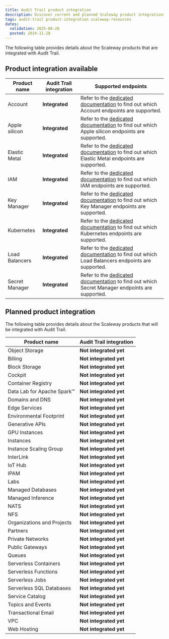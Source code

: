 ```yaml
---
title: Audit Trail product integration
description: Discover current and planned Scaleway product integrations with Audit Trail for event tracking.
tags: audit-trail product-integration scaleway-resources
dates:
  validation: 2025-08-20
  posted: 2024-11-28
---
```


The following table provides details about the Scaleway products that are integrated with Audit Trail.

## Product integration available

| **Product name**           | **Audit Trail integration**     | **Supported endpoints**                                                                                                                           |
|----------------------------|---------------------------------|---------------------------------------------------------------------------------------------------------------------------------------------------|
| Account                    | **Integrated**                  | Refer to the [dedicated documentation](/audit-trail/reference-content/adt-supported-endpoints/#account-supported-endpoints) to find out which Account endpoints are supported.|
| Apple silicon              | **Integrated**                  | Refer to the [dedicated documentation](/audit-trail/reference-content/adt-supported-endpoints/#apple-silicon-supported-endpoints) to find out which Apple silicon endpoints are supported.|
| Elastic Metal              | **Integrated**                  | Refer to the [dedicated documentation](/audit-trail/reference-content/adt-supported-endpoints/#elastic-metal-supported-endpoints) to find out which Elastic Metal endpoints are supported.|
| IAM                        | **Integrated**                  | Refer to the [dedicated documentation](/audit-trail/reference-content/adt-supported-endpoints/#iam-supported-endpoints) to find out which IAM endpoints are supported.|
| Key Manager                | **Integrated**                  | Refer to the [dedicated documentation](/audit-trail/reference-content/adt-supported-endpoints/#key-manager-supported-endpoints) to find out which Key Manager endpoints are supported.|
| Kubernetes                 | **Integrated**                  | Refer to the [dedicated documentation](/audit-trail/reference-content/adt-supported-endpoints/#kubernetes-supported-endpoints) to find out which Kubernetes endpoints are supported.|
| Load Balancers                 | **Integrated**                  | Refer to the [dedicated documentation](/audit-trail/reference-content/adt-supported-endpoints/#load-balancers-supported-endpoints) to find out which Load Balancers endpoints are supported.|
| Secret Manager             | **Integrated**                  | Refer to the [dedicated documentation](/audit-trail/reference-content/adt-supported-endpoints/#secret-manager-supported-endpoints) to find out which Secret Manager endpoints are supported.|


## Planned product integration

The following table provides details about the Scaleway products that will be integrated with Audit Trail.


| **Product name**           | **Audit Trail integration**     |
|----------------------------|---------------------------------|
| Object Storage             | **Not integrated yet**                     |
| Billing                    | **Not integrated yet**                 |
| Block Storage              | **Not integrated yet**                      |
| Cockpit                    | **Not integrated yet**                 |
| Container Registry         | **Not integrated yet**                   |
| Data Lab for Apache Spark™ | **Not integrated yet**                 |
| Domains and DNS            | **Not integrated yet**                   |
| Edge Services              | **Not integrated yet**                   |
| Environmental Footprint    | **Not integrated yet**                      |
| Generative APIs            | **Not integrated yet**                 |
| GPU Instances              | **Not integrated yet**                 |
| Instances                  | **Not integrated yet**                 |
| Instance Scaling Group     | **Not integrated yet**                   |
| InterLink                  | **Not integrated yet**                   |
| IoT Hub                    | **Not integrated yet**                 |
| IPAM                       | **Not integrated yet**                   |
| Labs                       | **Not integrated yet**                   |
| Managed Databases          | **Not integrated yet**                 |
| Managed Inference          | **Not integrated yet**                 |
| NATS                       | **Not integrated yet**                 |
| NFS                        | **Not integrated yet**                 |
| Organizations and Projects | **Not integrated yet**                 |
| Partners                   | **Not integrated yet**                 |
| Private Networks           | **Not integrated yet**                 |
| Public Gateways            | **Not integrated yet**                 |
| Queues                      | **Not integrated yet**                 |
| Serverless Containers      | **Not integrated yet**                  |
| Serverless Functions       | **Not integrated yet**                  |
| Serverless Jobs            | **Not integrated yet**                  |
| Serverless SQL Databases              | **Not integrated yet**                      |
| Service Catalog              | **Not integrated yet**                      |
| Topics and Events           | **Not integrated yet**                 |
| Transactional Email        | **Not integrated yet**                   |
| VPC                         | **Not integrated yet**                   |
| Web Hosting                | **Not integrated yet**                   |
